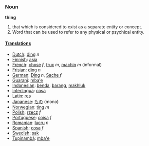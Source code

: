 ===Noun===

'''thing'''

#that which is considered to exist as a separate entity or concept.
#Word that can be used to refer to any physical or psychical entity.

====[[Translations]]====
*[[Dutch]]: [[ding]] ''n''
*[[Finnish]]: [[asia]]
*[[French]]:  [[chose]] ''f'', [[truc]] ''m'', [[machin]] ''m'' (informal)
*[[Frisian]]: [[ding]] ''n''
*[[German]]: [[Ding]] ''n'', [[Sache]] ''f''
*[[Guarani]]: [[mba'e]]
*[[Indonesian]]: [[benda]], [[barang]], [[makhluk]]
*[[Interlingua]]: [[cosa]]
*[[Latin]]: [[res]]
*[[Japanese]]: [[もの]] (mono)
*[[Norwegian]]: [[ting]] ''m''
*[[Polish]]: [[rzecz]] ''f''
*[[Portuguese]]: [[coisa]] ''f''
*[[Romanian]]: [[lucru]] ''n''
*[[Spanish]]: [[cosa]] ''f''
*[[Swedish]]: [[sak]]
*[[Tupinambá]]: [[mba'e]]
